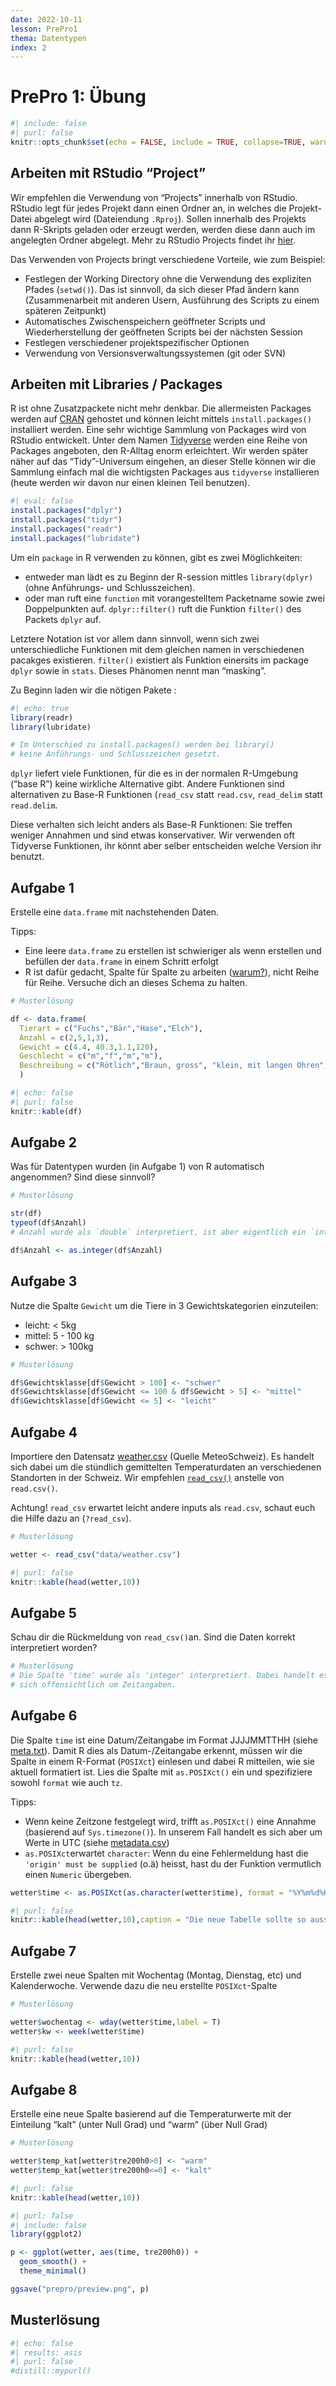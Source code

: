 ```yaml
---
date: 2022-10-11
lesson: PrePro1
thema: Datentypen
index: 2
---
```


# PrePro 1: Übung

```r
#| include: false
#| purl: false
knitr::opts_chunk$set(echo = FALSE, include = TRUE, collapse=TRUE, warning = FALSE)
```

## Arbeiten mit RStudio "Project"

Wir empfehlen die Verwendung von "Projects" innerhalb von RStudio. RStudio legt für jedes Projekt dann einen Ordner an, in welches die Projekt-Datei abgelegt wird (Dateiendung `.Rproj`). Sollen innerhalb des Projekts dann R-Skripts geladen oder erzeugt werden, werden diese dann auch im angelegten Ordner abgelegt. Mehr zu RStudio Projects findet ihr [hier](https://support.rstudio.com/hc/en-us/articles/200526207-Using-Projects).

Das Verwenden von Projects bringt verschiedene Vorteile, wie zum Beispiel:

-   Festlegen der Working Directory ohne die Verwendung des expliziten Pfades (`setwd()`). Das ist sinnvoll, da sich dieser Pfad ändern kann (Zusammenarbeit mit anderen Usern, Ausführung des Scripts zu einem späteren Zeitpunkt)
-   Automatisches Zwischenspeichern geöffneter Scripts und Wiederherstellung der geöffneten Scripts bei der nächsten Session
-   Festlegen verschiedener projektspezifischer Optionen
-   Verwendung von Versionsverwaltungssystemen (git oder SVN)

## Arbeiten mit Libraries / Packages

R ist ohne Zusatzpackete nicht mehr denkbar. Die allermeisten Packages werden auf [CRAN](https://cran.r-project.org/) gehostet und können leicht mittels `install.packages()` installiert werden. Eine sehr wichtige Sammlung von Packages wird von RStudio entwickelt. Unter dem Namen [Tidyverse](https://www.tidyverse.org/) werden eine Reihe von Packages angeboten, den R-Alltag enorm erleichtert. Wir werden später näher auf das "Tidy"-Universum eingehen, an dieser Stelle können wir die Sammlung einfach mal die wichtigsten Packages aus `tidyverse` installieren (heute werden wir davon nur einen kleinen Teil benutzen).

```r
#| eval: false
install.packages("dplyr")
install.packages("tidyr")
install.packages("readr")
install.packages("lubridate")
```

Um ein `package` in R verwenden zu können, gibt es zwei Möglichkeiten:

-   entweder man lädt es zu Beginn der R-session mittles `library(dplyr)` (ohne Anführungs- und Schlusszeichen).
-   oder man ruft eine `function` mit vorangestelltem Packetname sowie zwei Doppelpunkten auf. `dplyr::filter()` ruft die Funktion `filter()` des Packets `dplyr` auf.

Letztere Notation ist vor allem dann sinnvoll, wenn sich zwei unterschiedliche Funktionen mit dem gleichen namen in verschiedenen pacakges existieren. `filter()` existiert als Funktion einersits im package `dplyr` sowie in `stats`. Dieses Phänomen nennt man "masking".

Zu Beginn laden wir die nötigen Pakete :

```r
#| echo: true
library(readr)
library(lubridate)

# Im Unterschied zu install.packages() werden bei library()
# keine Anführungs- und Schlusszeichen gesetzt.
```

`dplyr` liefert viele Funktionen, für die es in der normalen R-Umgebung ("base R") keine wirkliche Alternative gibt. Andere Funktionen sind alternativen zu Base-R Funktionen (`read_csv` statt `read.csv`, `read_delim` statt `read.delim`.

Diese verhalten sich leicht anders als Base-R Funktionen: Sie treffen weniger Annahmen und sind etwas konservativer. Wir verwenden oft Tidyverse Funktionen, ihr könnt aber selber entscheiden welche Version ihr benutzt.

## Aufgabe 1

Erstelle eine `data.frame` mit nachstehenden Daten.

Tipps:

-   Eine leere `data.frame` zu erstellen ist schwieriger als wenn erstellen und befüllen der `data.frame` in einem Schritt erfolgt
-   R ist dafür gedacht, Spalte für Spalte zu arbeiten ([warum?](http://www.noamross.net/blog/2014/4/16/vectorization-in-r--why.html)), nicht Reihe für Reihe. Versuche dich an dieses Schema zu halten.

```r
# Musterlösung

df <- data.frame(
  Tierart = c("Fuchs","Bär","Hase","Elch"),
  Anzahl = c(2,5,1,3),
  Gewicht = c(4.4, 40.3,1.1,120),
  Geschlecht = c("m","f","m","m"),
  Beschreibung = c("Rötlich","Braun, gross", "klein, mit langen Ohren","Lange Beine, Schaufelgeweih")
  )
```

```r
#| echo: false
#| purl: false
knitr::kable(df)
```

## Aufgabe 2

Was für Datentypen wurden (in Aufgabe 1) von R automatisch angenommen? Sind diese sinnvoll?

```r
# Musterlösung

str(df)
typeof(df$Anzahl)
# Anzahl wurde als `double` interpretiert, ist aber eigentlich ein `integer`. 

df$Anzahl <- as.integer(df$Anzahl)
```

## Aufgabe 3

Nutze die Spalte `Gewicht` um die Tiere in 3 Gewichtskategorien einzuteilen:

-   leicht: \< 5kg
-   mittel: 5 - 100 kg
-   schwer: \> 100kg

```r
# Musterlösung

df$Gewichtsklasse[df$Gewicht > 100] <- "schwer"
df$Gewichtsklasse[df$Gewicht <= 100 & df$Gewicht > 5] <- "mittel"
df$Gewichtsklasse[df$Gewicht <= 5] <- "leicht"
```

## Aufgabe 4

Importiere den Datensatz [weather.csv](https://moodle.zhaw.ch/mod/resource/view.php?id=602135) (Quelle MeteoSchweiz). Es handelt sich dabei um die stündlich gemittelten Temperaturdaten an verschiedenen Standorten in der Schweiz. Wir empfehlen [`read_csv()`](http://r4ds.had.co.nz/data-import.html) anstelle von `read.csv()`.

Achtung! `read_csv` erwartet leicht andere inputs als `read.csv`, schaut euch die Hilfe dazu an (`?read_csv`).

```r
# Musterlösung

wetter <- read_csv("data/weather.csv")
```

```r
#| purl: false
knitr::kable(head(wetter,10))
```

## Aufgabe 5

Schau dir die Rückmeldung von `read_csv()`an. Sind die Daten korrekt interpretiert worden?

```r
# Musterlösung
# Die Spalte 'time' wurde als 'integer' interpretiert. Dabei handelt es
# sich offensichtlich um Zeitangaben.
```

## Aufgabe 6

Die Spalte `time` ist eine Datum/Zeitangabe im Format JJJJMMTTHH (siehe [meta.txt](https://moodle.zhaw.ch/mod/resource/view.php?id=602173)). Damit R dies als Datum-/Zeitangabe erkennt, müssen wir die Spalte in einem R-Format (`POSIXct`) einlesen und dabei R mitteilen, wie sie aktuell formatiert ist. Lies die Spalte mit `as.POSIXct()` ein und spezifiziere sowohl `format` wie auch `tz`.

Tipps:

-   Wenn keine Zeitzone festgelegt wird, trifft `as.POSIXct()` eine Annahme (basierend auf `Sys.timezone()`). In unserem Fall handelt es sich aber um Werte in UTC (siehe [metadata.csv](https://moodle.zhaw.ch/mod/resource/view.php?id=602139))
-   `as.POSIXct`erwartet `character`: Wenn du eine Fehlermeldung hast die `'origin' must be supplied` (o.ä) heisst, hast du der Funktion vermutlich einen `Numeric` übergeben.

```r
wetter$time <- as.POSIXct(as.character(wetter$time), format = "%Y%m%d%H",tz = "UTC")
```

```r
#| purl: false
knitr::kable(head(wetter,10),caption = "Die neue Tabelle sollte so aussehen")
```

## Aufgabe 7

Erstelle zwei neue Spalten mit Wochentag (Montag, Dienstag, etc) und Kalenderwoche. Verwende dazu die neu erstellte `POSIXct`-Spalte

```r
# Musterlösung

wetter$wochentag <- wday(wetter$time,label = T)
wetter$kw <- week(wetter$time)
```

```r
#| purl: false
knitr::kable(head(wetter,10))
```

## Aufgabe 8

Erstelle eine neue Spalte basierend auf die Temperaturwerte mit der Einteilung "kalt" (unter Null Grad) und "warm" (über Null Grad)

```r
# Musterlösung

wetter$temp_kat[wetter$tre200h0>0] <- "warm"
wetter$temp_kat[wetter$tre200h0<=0] <- "kalt"
```

```r
#| purl: false
knitr::kable(head(wetter,10))
```

```r
#| purl: false
#| include: false
library(ggplot2)

p <- ggplot(wetter, aes(time, tre200h0)) +
  geom_smooth() +
  theme_minimal()

ggsave("prepro/preview.png", p)
```

## Musterlösung

```r
#| echo: false
#| results: asis
#| purl: false
#distill::mypurl()
```